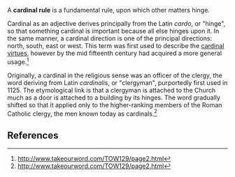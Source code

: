 A '''cardinal rule''' is a fundamental rule, upon which other matters hinge. 

Cardinal as an adjective derives principally from the Latin ''cardo'', or "hinge", so that something cardinal is important because all else hinges upon it.  In the same manner, a cardinal direction is one of the principal directions: north, south, east or west. This term was first used to describe the [[cardinal virtues]], however by the mid fifteenth century had acquired a more general usage.<ref>http://www.takeourword.com/TOW129/page2.html</ref> 

Originally, a cardinal in the religious sense was an officer of the clergy, the word deriving from Latin ''cardinalis'', or "clergyman", purportedly first used in 1125. The etymological link is that a clergyman is attached to the Church much as a door is attached to a building by its hinges.  The word gradually shifted so that it applied only to the higher-ranking members of the Roman Catholic clergy, the men known today as cardinals.<ref>http://www.takeourword.com/TOW129/page2.html</ref>

== References ==
<references/>

{{language-stub}}